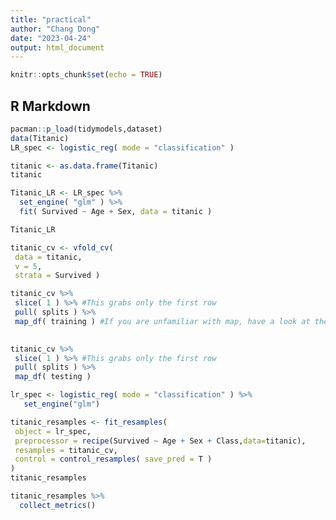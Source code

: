 ```yaml
---
title: "practical"
author: "Chang Dong"
date: "2023-04-24"
output: html_document
---
```


```r
knitr::opts_chunk$set(echo = TRUE)
```

## R Markdown

```R
pacman::p_load(tidymodels,dataset)
data(Titanic)
LR_spec <- logistic_reg( mode = "classification" )
```

```r
titanic <- as.data.frame(Titanic)
titanic
```

```r
Titanic_LR <- LR_spec %>%   
  set_engine( "glm" ) %>%   
  fit( Survived ~ Age + Sex, data = titanic )
```

```r
Titanic_LR
```

```r
titanic_cv <- vfold_cv( 
 data = titanic, 
 v = 5, 
 strata = Survived )
```

```r
titanic_cv %>% 
 slice( 1 ) %>% #This grabs only the first row
 pull( splits ) %>% 
 map_df( training ) #If you are unfamiliar with map, have a look at the help file. What is it doing?
 
```

```r
titanic_cv %>% 
 slice( 1 ) %>% #This grabs only the first row
 pull( splits ) %>% 
 map_df( testing ) 
```


```r
lr_spec <- logistic_reg( mode = "classification" ) %>% 
   set_engine("glm")

titanic_resamples <- fit_resamples(  
 object = lr_spec,
 preprocessor = recipe(Survived ~ Age + Sex + Class,data=titanic),
 resamples = titanic_cv, 
 control = control_resamples( save_pred = T )
)
titanic_resamples 

```

```r
titanic_resamples %>% 
  collect_metrics()
```